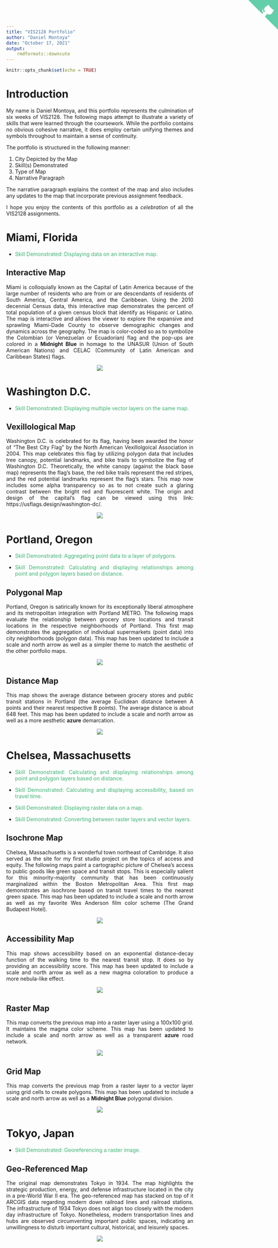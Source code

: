 ```yaml
---
title: "VIS2128 Portfolio"
author: "Daniel Montoya"
date: "October 17, 2021"
output: 
    rmdformats::downcute
---
```


<style>
body {
text-align: justify}
</style>

<a href="https://github.com/DanielM1996/dmontoyafinalportfolio" class="github-corner" aria-label="View source on GitHub"><svg width="80" height="80" viewBox="0 0 250 250" style="fill:#64CEAA; color:#fff; position: absolute; top: 0; border: 0; right: 0;" aria-hidden="true"><path d="M0,0 L115,115 L130,115 L142,142 L250,250 L250,0 Z"></path><path d="M128.3,109.0 C113.8,99.7 119.0,89.6 119.0,89.6 C122.0,82.7 120.5,78.6 120.5,78.6 C119.2,72.0 123.4,76.3 123.4,76.3 C127.3,80.9 125.5,87.3 125.5,87.3 C122.9,97.6 130.6,101.9 134.4,103.2" fill="currentColor" style="transform-origin: 130px 106px;" class="octo-arm"></path><path d="M115.0,115.0 C114.9,115.1 118.7,116.5 119.8,115.4 L133.7,101.6 C136.9,99.2 139.9,98.4 142.2,98.6 C133.8,88.0 127.5,74.4 143.8,58.0 C148.5,53.4 154.0,51.2 159.7,51.0 C160.3,49.4 163.2,43.6 171.4,40.1 C171.4,40.1 176.1,42.5 178.8,56.2 C183.1,58.6 187.2,61.8 190.9,65.4 C194.5,69.0 197.7,73.2 200.1,77.6 C213.8,80.2 216.3,84.9 216.3,84.9 C212.7,93.1 206.9,96.0 205.4,96.6 C205.1,102.4 203.0,107.8 198.3,112.5 C181.9,128.9 168.3,122.5 157.7,114.1 C157.9,116.9 156.7,120.9 152.7,124.9 L141.0,136.5 C139.8,137.7 141.6,141.9 141.8,141.8 Z" fill="currentColor" class="octo-body"></path></svg></a><style>.github-corner:hover .octo-arm{animation:octocat-wave 560ms ease-in-out}@keyframes octocat-wave{0%,100%{transform:rotate(0)}20%,60%{transform:rotate(-25deg)}40%,80%{transform:rotate(10deg)}}@media (max-width:500px){.github-corner:hover .octo-arm{animation:none}.github-corner .octo-arm{animation:octocat-wave 560ms ease-in-out}}</style>

```r
knitr::opts_chunk$set(echo = TRUE)
```


# Introduction

My name is Daniel Montoya, and this portfolio represents the culmination of six weeks of VIS2128. The following maps attempt to illustrate a variety of skills that were learned through the coursework. While the portfolio contains no obvious cohesive narrative, it does employ certain unifying themes and symbols throughout to maintain a sense of continuity.

The portfolio is structured in the following manner:

1. City Depicted by the Map
2. Skill(s) Demonstrated
3. Type of Map
4. Narrative Paragraph

The narrative paragraph explains the context of the map and also includes any updates to the map that incorporate previous assignment feedback. 

I hope you enjoy the contents of this portfolio as a *celebration* of all the VIS2128 assignments. 

# Miami, Florida

* <p style="color:MediumSeaGreen;">Skill Demonstrated: Displaying data on an interactive map.</p>

## Interactive Map
Miami is colloquially known as the Capital of Latin America because of the large number of residents who are from or are descendants of residents of South America, Central America, and the Caribbean. Using the 2010 decennial Census data, this interactive map demonstrates the percent of total population of a given census block that identify as Hispanic or Latino. The map is interactive and allows the viewer to explore the expansive and sprawling Miami-Dade County to observe demographic changes and dynamics across the geography. The map is color-coded so as to symbolize the Colombian (or Venezuelan or Ecuadorian) flag and the pop-ups are colored in a **Midnight Blue** in homage to the UNASUR (Union of South American Nations) and CELAC (Community of Latin American and Caribbean States) flags.

<center>
[![](thumbnails/miami_interactive_map.png)](https://danielm1996.github.io/dmontoyafinalportfolio/fullsize/interactive_miami_hl.html){target="_blank"}
</center>

# Washington D.C.

* <p style="color:MediumSeaGreen;">Skill Demonstrated: Displaying multiple vector layers on the same map.</p>

## Vexillological Map
Washington D.C. is celebrated for its flag, having been awarded the honor of "The Best City Flag" by the North American Vexillolgoical Association in 2004. This map celebrates this flag by utilizing polygon data that includes tree canopy, potential landmarks, and bike trails to symbolize the flag of Washington D.C. Theoretically, the white canopy (against the black base map) represents the flag's base, the red bike trails represent the red stripes, and the red potential landmarks represent the flag's stars. This map now includes some alpha transparency so as to not create such a glaring contrast between the bright red and fluorescent white. The origin and design of the capital's flag can be viewed using this link: https://usflags.design/washington-dc/.

<center>
[![](thumbnails/dc_flag.png)](https://danielm1996.github.io/dmontoyafinalportfolio/fullsize/dc_flag.pdf){target="_blank"}
</center>

# Portland, Oregon

* <p style="color:MediumSeaGreen;">Skill Demonstrated: Aggregating point data to a layer of polygons.</p> 
* <p style="color:MediumSeaGreen;">Skill Demonstrated: Calculating and displaying relationships among point and polygon layers based on distance.</p> 

## Polygonal Map
Portland, Oregon is satirically known for its exceptionally liberal atmosphere and its metropolitan integration with Portland METRO. The following maps evaluate the relationship between grocery store locations and transit locations in the respective neighborhoods of Portland. This first map demonstrates the aggregation of individual supermarkets (point data) into city neighborhoods (polygon data). This map has been updated to include a scale and north arrow as well as a simpler theme to match the aesthetic of the other portfolio maps.

<center>
[![](thumbnails/points_polygons_portland.png)](https://danielm1996.github.io/dmontoyafinalportfolio/fullsize/points_polygons_portland.pdf){target="_blank"}
</center>

## Distance Map

This map shows the average distance between grocery stores and public transit stations in Portland (the average Euclidean distance between A points and their nearest respective B points). The average distance is about 648 feet. This map has been updated to include a scale and north arrow as well as a more aesthetic **azure** demarcation.

<center>
[![](thumbnails/calc_disp_portland.png)](https://danielm1996.github.io/dmontoyafinalportfolio/fullsize/calc_disp_portland.pdf){target="_blank"}
</center>

# Chelsea, Massachusetts
* <p style="color:MediumSeaGreen;">Skill Demonstrated: Calculating and displaying relationships among point and polygon layers based on distance.</p>
* <p style="color:MediumSeaGreen;">Skill Demonstrated: Calculating and displaying accessibility, based on travel time.</p>
* <p style="color:MediumSeaGreen;">Skill Demonstrated: Displaying raster data on a map.</p>
* <p style="color:MediumSeaGreen;">Skill Demonstrated: Converting between raster layers and vector layers.</p>

## Isochrone Map
Chelsea, Massachusetts is a wonderful town northeast of Cambridge. It also served as the site for my first studio project on the topics of access and equity. The following maps paint a cartographic picture of Chelsea's access to public goods like green space and transit stops. This is especially salient for this minority-majority community that has been continuously  marginalized within the Boston Metropolitan Area. This first map demonstrates an isochrone based on transit travel times to the nearest green space. This map has been updated to include a scale and north arrow as well as my favorite Wes Anderson film color scheme (The Grand Budapest Hotel).

<center>
[![](thumbnails/Isochrone_Map_Chelsea.png)](https://danielm1996.github.io/dmontoyafinalportfolio/fullsize/Isochrone_Map_Chelsea.pdf){target="_blank"}
</center>

## Accessibility Map
This map shows accessibility based on an exponential distance-decay function of the walking time to the nearest transit stop. It does so by providing an accessibility score. This map has been updated to include a scale and north arrow as well as a new magma coloration to produce a more nebula-like effect.

<center>
[![](thumbnails/Access_Chelsea.png)](https://danielm1996.github.io/dmontoyafinalportfolio/fullsize/Access_Chelsea.pdf){target="_blank"}
</center>

## Raster Map
This map converts the previous map into a raster layer using a 100x100 grid. It maintains the magma color scheme. This map has been updated to include a scale and north arrow as well as a transparent **azure** road network.

<center>
[![](thumbnails/raster_image_chelsea.png)](https://danielm1996.github.io/dmontoyafinalportfolio/fullsize/raster_image_Chelsea.pdf){target="_blank"}
</center>

## Grid Map
This map converts the previous map from a raster layer to a vector layer using grid cells to create polygons. This map has been updated to include a scale and north arrow as well as a **Midnight Blue** polygonal division.

<center>
[![](thumbnails/Raster_Chelsea.png)](https://danielm1996.github.io/dmontoyafinalportfolio/fullsize/Raster_Chelsea.pdf){target="_blank"}
</center>

# Tokyo, Japan

* <p style="color:MediumSeaGreen;">Skill Demonstrated: Georeferencing a raster image.</p>

## Geo-Referenced Map

The original map demonstrates Tokyo in 1934. The map highlights the strategic production, energy, and defense infrastructure located in the city in a pre-World War II era. The geo-referenced map has stacked on top of it ARCGIS data regarding modern down railroad lines and railroad stations. The infrastructure of 1934 Tokyo does not align too closely with the modern day infrastructure of Tokyo. Nonetheless, modern transportation lines and hubs are observed circumventing important public spaces, indicating an unwillingness to disturb important cultural, historical, and leisurely spaces. 

<center>
[![](thumbnails/georeferencing_tokyo.png)](https://danielm1996.github.io/dmontoyafinalportfolio/fullsize/georeferencing_tokyo.pdf){target="_blank"}
</center>